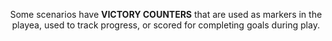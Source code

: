 <Header title="victory counters" />

Some scenarios have **VICTORY COUNTERS** that are used as markers in the
playea, used to track progress, or scored for completing goals during play.

<ImgCenter src="/images/Victory_Counters.webp" alt="Victory Counters" />
<TextCenter text="Victory Counters" />

